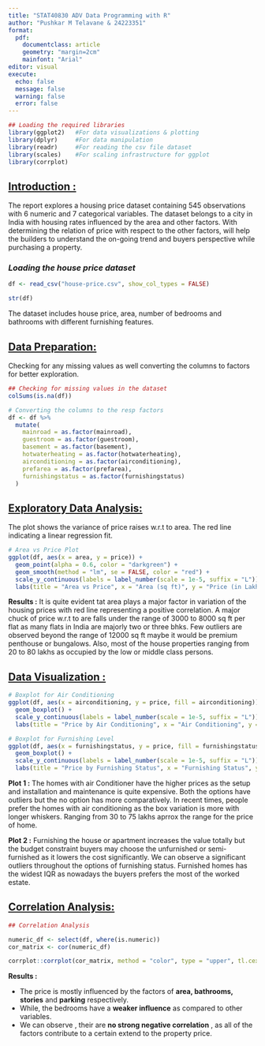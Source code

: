 ```yaml
---
title: "STAT40830 ADV Data Programming with R"
author: "Pushkar M Telavane & 24223351"
format: 
  pdf:
    documentclass: article
    geometry: "margin=2cm"
    mainfont: "Arial"
editor: visual
execute: 
  echo: false
  message: false
  warning: false
  error: false
---
```


```r
## Loading the required libraries
library(ggplot2)   #For data visualizations & plotting
library(dplyr)     #For data manipulation
library(readr)     #For reading the csv file dataset
library(scales)    #For scaling infrastructure for ggplot
library(corrplot)
```

## [Introduction :]{.underline}

The report explores a housing price dataset containing 545 observations with 6 numeric and 7 categorical variables. The dataset belongs to a city in India with housing rates influenced by the area and other factors. With determining the relation of price with respect to the other factors, will help the builders to understand the on-going trend and buyers perspective while purchasing a property.

### *Loading the house price dataset*

```r
df <- read_csv("house-price.csv", show_col_types = FALSE)
```

```r
str(df)
```

The dataset includes house price, area, number of bedrooms and bathrooms with different furnishing features.

## [Data Preparation:]{.underline}

Checking for any missing values as well converting the columns to factors for better exploration.

```r
## Checking for missing values in the dataset
colSums(is.na(df))
```

```r
# Converting the columns to the resp factors
df <- df %>%
  mutate(
    mainroad = as.factor(mainroad),
    guestroom = as.factor(guestroom),
    basement = as.factor(basement),
    hotwaterheating = as.factor(hotwaterheating),
    airconditioning = as.factor(airconditioning),
    prefarea = as.factor(prefarea),
    furnishingstatus = as.factor(furnishingstatus)
  )
```

## [Exploratory Data Analysis:]{.underline}

The plot shows the variance of price raises w.r.t to area. The red line indicating a linear regression fit.

```r
# Area vs Price Plot 
ggplot(df, aes(x = area, y = price)) +
  geom_point(alpha = 0.6, color = "darkgreen") +
  geom_smooth(method = "lm", se = FALSE, color = "red") +
  scale_y_continuous(labels = label_number(scale = 1e-5, suffix = "L")) +
  labs(title = "Area vs Price", x = "Area (sq ft)", y = "Price (in Lakhs)")


```

**Results :** It is quite evident tat area plays a major factor in variation of the housing prices with red line representing a positive correlation. A major chuck of price w.r.t to are falls under the range of 3000 to 8000 sq ft per flat as many flats in India are majorly two or three bhks. Few outliers are observed beyond the range of 12000 sq ft maybe it would be premium penthouse or bungalows. Also, most of the house properties ranging from 20 to 80 lakhs as occupied by the low or middle class persons.

## [Data Visualization :]{.underline}

```r
# Boxplot for Air Conditioning
ggplot(df, aes(x = airconditioning, y = price, fill = airconditioning)) +
  geom_boxplot() +
  scale_y_continuous(labels = label_number(scale = 1e-5, suffix = "L")) +
  labs(title = "Price by Air Conditioning", x = "Air Conditioning", y = "Price (in Lakhs)")

# Boxplot for Furnishing Level
ggplot(df, aes(x = furnishingstatus, y = price, fill = furnishingstatus)) +
  geom_boxplot() +
  scale_y_continuous(labels = label_number(scale = 1e-5, suffix = "L")) +
  labs(title = "Price by Furnishing Status", x = "Furnishing Status", y = "Price (in Lakhs)")

```

**Plot 1 :** The homes with air Conditioner have the higher prices as the setup and installation and maintenance is quite expensive. Both the options have outliers but the no option has more comparatively. In recent times, people prefer the homes with air conditioning as the box variation is more with longer whiskers. Ranging from 30 to 75 lakhs aprrox the range for the price of home.

**Plot 2 :** Furnishing the house or apartment increases the value totally but the budget constraint buyers may choose the unfurnished or semi-furnished as it lowers the cost significantly. We can observe a significant outliers throughout the options of furnishing status. Furnished homes has the widest IQR as nowadays the buyers prefers the most of the worked estate.

## [Correlation Analysis:]{.underline}

```r
## Correlation Analysis

numeric_df <- select(df, where(is.numeric))
cor_matrix <- cor(numeric_df)

corrplot::corrplot(cor_matrix, method = "color", type = "upper", tl.cex = 0.8)

```

**Results :**

-   The price is mostly influenced by the factors of **area, bathrooms, stories** and **parking** respectively.
-   While, the bedrooms have a **weaker influence** as compared to other variables.
-   We can observe , their are **no strong negative correlation** , as all of the factors contribute to a certain extend to the property price.

